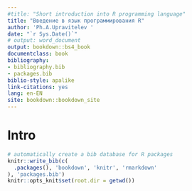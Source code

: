 ```yaml
--- 
#title: "Short introduction into R programming language"
title: "Введение в язык программирования R"
author: 'Ph.A.Upravitelev '
date: "`r Sys.Date()`"
# output: word_document
output: bookdown::bs4_book
documentclass: book
bibliography:
- bibliography.bib
- packages.bib
biblio-style: apalike
link-citations: yes
lang: en-EN
site: bookdown::bookdown_site
---
```


# Intro

```r
# automatically create a bib database for R packages
knitr::write_bib(c(
  .packages(), 'bookdown', 'knitr', 'rmarkdown'
), 'packages.bib')
knitr::opts_knit$set(root.dir = getwd())
```
